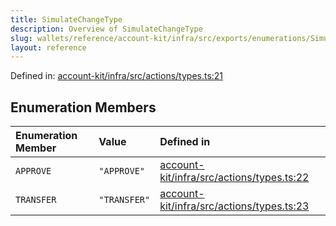 ```yaml
---
title: SimulateChangeType
description: Overview of SimulateChangeType
slug: wallets/reference/account-kit/infra/src/exports/enumerations/SimulateChangeType
layout: reference
---
```


Defined in: [account-kit/infra/src/actions/types.ts:21](https://github.com/alchemyplatform/aa-sdk/blob/49e74eee8606f480b200b4612d00d950da8a8742/account-kit/infra/src/actions/types.ts#L21)

## Enumeration Members

| Enumeration Member             | Value        | Defined in                                                                                                                                                                      |
| :----------------------------- | :----------- | :------------------------------------------------------------------------------------------------------------------------------------------------------------------------------ |
| <a id="approve" /> `APPROVE`   | `"APPROVE"`  | [account-kit/infra/src/actions/types.ts:22](https://github.com/alchemyplatform/aa-sdk/blob/49e74eee8606f480b200b4612d00d950da8a8742/account-kit/infra/src/actions/types.ts#L22) |
| <a id="transfer" /> `TRANSFER` | `"TRANSFER"` | [account-kit/infra/src/actions/types.ts:23](https://github.com/alchemyplatform/aa-sdk/blob/49e74eee8606f480b200b4612d00d950da8a8742/account-kit/infra/src/actions/types.ts#L23) |
